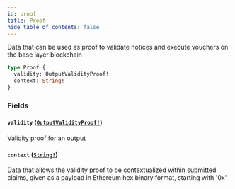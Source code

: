 ```yaml
---
id: proof
title: Proof
hide_table_of_contents: false
---
```



Data that can be used as proof to validate notices and execute vouchers on the base layer blockchain

```graphql
type Proof {
  validity: OutputValidityProof!
  context: String!
}
```


### Fields

#### `validity` ([`OutputValidityProof!`](../../objects/output-validity-proof))

Validity proof for an output


#### `context` ([`String!`](../../scalars/string))

Data that allows the validity proof to be contextualized within submitted claims, given as a payload in Ethereum hex binary format, starting with '0x'




